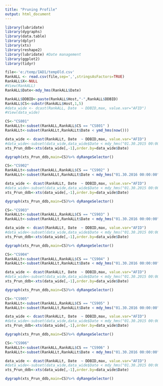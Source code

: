 ```yaml
---
title: "Pruning Profile"
output: html_document
---
```



```r
library(lubridate)
library(dygraphs)
library(data.table)
library(dplyr)
library(xts)
library(reshape2)
library(lubridate) #Date management
library(ggplot2)
library(tidyr)

file<-'e:/temp/IAD1/tempOld.csv'
RankALL <- read.csv(file,sep=',',stringsAsFactors=TRUE)
RankALL$X<-NULL
#View(RankALL)
RankALL$Date<-mdy_hms(RankALL$Date)

RankALL$DDBID<-paste(RankALL$Host,"-",RankALL$DDBID)
RankALL$CS<-substr(RankALL$Host,1,5)
#data_wide <- dcast(RankALL, Date  ~ DDBID,max, value.var="AFID")
#View(data_wide)
```


```r
CS<-"CS801"
RankALLt<-subset(RankALL,RankALL$CS == "CS801" )
RankALLt<-subset(RankALLt,RankALLt$Date < ymd_hms(now()))

data_wide <- dcast(RankALLt, Date  ~ DDBID,max, value.var="AFID")
#data_wide<-subset(data_wide,data_wide$Date < mdy_hms("01.30.2015 00:00:00"))
xts_Prun_ddb<-xts(data_wide[,-1],order.by=data_wide$Date)

dygraph(xts_Prun_ddb,main=CS)%>% dyRangeSelector()
```



```r
CS<-"CS902"
RankALLt<-subset(RankALL,RankALL$CS == "CS902" )
RankALLt<-subset(RankALLt,RankALLt$Date < mdy_hms("01.30.2016 00:00:00"))

data_wide <- dcast(RankALLt, Date  ~ DDBID,max, value.var="AFID")
#data_wide<-subset(data_wide,data_wide$Date < mdy_hms("01.30.2015 00:00:00"))
xts_Prun_ddb<-xts(data_wide[,-1],order.by=data_wide$Date)

dygraph(xts_Prun_ddb,main=CS)%>% dyRangeSelector()
```


```r
CS<-"CS903"
RankALLt<-subset(RankALL,RankALL$CS == "CS903" )
RankALLt<-subset(RankALLt,RankALLt$Date < mdy_hms("01.30.2016 00:00:00"))

data_wide <- dcast(RankALLt, Date  ~ DDBID,max, value.var="AFID")
#data_wide<-subset(data_wide,data_wide$Date < mdy_hms("01.30.2015 00:00:00"))
xts_Prun_ddb<-xts(data_wide[,-1],order.by=data_wide$Date)

dygraph(xts_Prun_ddb,main=CS)%>% dyRangeSelector()
```


```r
CS<-"CS904"
RankALLt<-subset(RankALL,RankALL$CS == "CS904" )
RankALLt<-subset(RankALLt,RankALLt$Date < mdy_hms("01.30.2016 00:00:00"))

data_wide <- dcast(RankALLt, Date  ~ DDBID,max, value.var="AFID")
#data_wide<-subset(data_wide,data_wide$Date < mdy_hms("01.30.2015 00:00:00"))
xts_Prun_ddb<-xts(data_wide[,-1],order.by=data_wide$Date)

dygraph(xts_Prun_ddb,main=CS)%>% dyRangeSelector()
```


```r
CS<-"CS905"
RankALLt<-subset(RankALL,RankALL$CS == "CS905" )
RankALLt<-subset(RankALLt,RankALLt$Date < mdy_hms("01.30.2016 00:00:00"))

data_wide <- dcast(RankALLt, Date  ~ DDBID,max, value.var="AFID")
#data_wide<-subset(data_wide,data_wide$Date < mdy_hms("01.30.2015 00:00:00"))
xts_Prun_ddb<-xts(data_wide[,-1],order.by=data_wide$Date)

dygraph(xts_Prun_ddb,main=CS)%>% dyRangeSelector()
```


```r
CS<-"CS906"
RankALLt<-subset(RankALL,RankALL$CS == "CS906" )
RankALLt<-subset(RankALLt,RankALLt$Date < mdy_hms("01.30.2016 00:00:00"))

data_wide <- dcast(RankALLt, Date  ~ DDBID,max, value.var="AFID")
#data_wide<-subset(data_wide,data_wide$Date < mdy_hms("01.30.2015 00:00:00"))
xts_Prun_ddb<-xts(data_wide[,-1],order.by=data_wide$Date)

dygraph(xts_Prun_ddb,main=CS)%>% dyRangeSelector()
```
